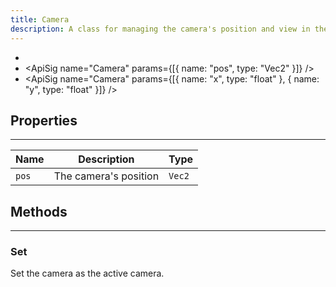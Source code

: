 ```yaml
---
title: Camera
description: A class for managing the camera's position and view in the scene.
---
```

- <ApiSig name="Camera" />
- <ApiSig name="Camera" params={[{ name: "pos", type: "Vec2" }]} />
- <ApiSig name="Camera" params={[{ name: "x", type: "float" }, { name: "y", type: "float" }]} />

## Properties
<hr style={{marginBottom: 0}} />

| Name | Description | Type |
| --- | --- | --- |
| `pos` | The camera's position | `Vec2` |

## Methods
---

### Set
<div className="api-card">

<ApiSig name="set" returns="None" />

Set the camera as the active camera.

</div>